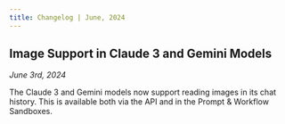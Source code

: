 ```yaml
---
title: Changelog | June, 2024
---
```


## Image Support in Claude 3 and Gemini Models

_June 3rd, 2024_

The Claude 3 and Gemini models now support reading images in its chat history. This is available both via the
API and in the Prompt & Workflow Sandboxes.
